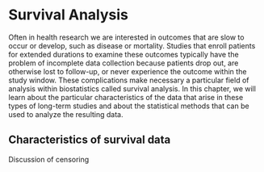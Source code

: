 # Survival Analysis {#chap_survival}

Often in health research we are interested in outcomes that are slow to occur or develop, such as disease or mortality. Studies that enroll patients for extended durations to examine these outcomes typically have the problem of incomplete data collection because patients drop out, are otherwise lost to follow-up, or never experience the outcome within the study window. These complications make necessary a particular field of analysis within biostatistics called survival analysis. In this chapter, we will learn about the particular characteristics of the data that arise in these types of long-term studies and about the statistical methods that can be used to analyze the resulting data.

## Characteristics of survival data

Discussion of censoring
